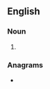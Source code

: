 ==English==

===Noun===
{{head|en|noun form}}

# {{plural of|perfumer|lang=en}}

===Anagrams===
* {{anagrams|en|a=eefmprrsu|prefemurs}}